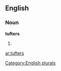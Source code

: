 
==English==

===Noun===
'''tufters'''

# {{plural of|[[tufter]]}}

[[Category:English plurals]]

[[ar:tufters]]